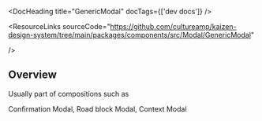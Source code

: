 
<Meta of={GenericModal} />

<DocHeading title="GenericModal" docTags={['dev docs']} />

<ResourceLinks
  sourceCode="https://github.com/cultureamp/kaizen-design-system/tree/main/packages/components/src/Modal/GenericModal"

/>

<KAIOInstallation exportNames="GenericModal" />

## Overview

Usually part of compositions such as

<LinkTo pageId="components-modals-confirmationmodal">Confirmation Modal</LinkTo>,
<LinkTo pageId="components-modals-roadblockmodal">Road block Modal</LinkTo>,
<LinkTo pageId="components-modals-context-modal">Context Modal</LinkTo>

<Canvas of={GenericModal.Playground} />
<Controls of={GenericModal.Playground} />
